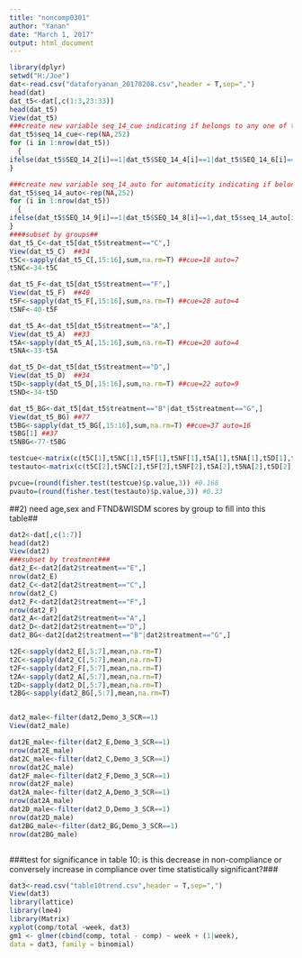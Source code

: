 ---
title: "noncomp0301"
author: "Yanan"
date: "March 1, 2017"
output: html_document
---
```{r,echo=FALSE}
library(dplyr)
setwd("H:/Joe")
dat<-read.csv("dataforyanan_20170208.csv",header = T,sep=",")
head(dat)
dat_t5<-dat[,c(1:3,23:33)]
head(dat_t5)
View(dat_t5)
###create new variable seq_14_cue indicating if belongs to any one of the groups (seq_14_2,seq_14_4,seq_14_6)####
dat_t5$seq_14_cue<-rep(NA,252)
for (i in 1:nrow(dat_t5))
  {
ifelse(dat_t5$SEQ_14_2[i]==1|dat_t5$SEQ_14_4[i]==1|dat_t5$SEQ_14_6[i]==1,dat_t5$seq_14_cue[i]<-1,dat_t5$seq_14_cue[i]<-NA)
}

###create new variable seq_14_auto for automaticity indicating if belongs to any one of the groups (seq_14_9,seq_14_8)####
dat_t5$seq_14_auto<-rep(NA,252)
for (i in 1:nrow(dat_t5))
  {
ifelse(dat_t5$SEQ_14_9[i]==1|dat_t5$SEQ_14_8[i]==1,dat_t5$seq_14_auto[i]<-1,dat_t5$seq_14_auto[i]<-NA)
}
####subset by groups##
dat_t5_C<-dat_t5[dat_t5$treatment=="C",]  
View(dat_t5_C)  ##34
t5C<-sapply(dat_t5_C[,15:16],sum,na.rm=T) ##cue=18 auto=7
t5NC<-34-t5C

dat_t5_F<-dat_t5[dat_t5$treatment=="F",]  
View(dat_t5_F)  ##40
t5F<-sapply(dat_t5_F[,15:16],sum,na.rm=T) ##cue=28 auto=4
t5NF<-40-t5F

dat_t5_A<-dat_t5[dat_t5$treatment=="A",]  
View(dat_t5_A)  ##33
t5A<-sapply(dat_t5_A[,15:16],sum,na.rm=T) ##cue=20 auto=4
t5NA<-33-t5A

dat_t5_D<-dat_t5[dat_t5$treatment=="D",]  
View(dat_t5_D)  ##34
t5D<-sapply(dat_t5_D[,15:16],sum,na.rm=T) ##cue=22 auto=9
t5ND<-34-t5D

dat_t5_BG<-dat_t5[dat_t5$treatment=="B"|dat_t5$treatment=="G",]
View(dat_t5_BG) ##77
t5BG<-sapply(dat_t5_BG[,15:16],sum,na.rm=T) ##cue=37 auto=16
t5BG[1] ##37
t5NBG<-77-t5BG

testcue<-matrix(c(t5C[1],t5NC[1],t5F[1],t5NF[1],t5A[1],t5NA[1],t5D[1],t5ND[1],t5BG[1],t5NBG[1]),ncol=5)
testauto<-matrix(c(t5C[2],t5NC[2],t5F[2],t5NF[2],t5A[2],t5NA[2],t5D[2],t5ND[2],t5BG[2],t5NBG[2]),ncol=5)

pvcue=(round(fisher.test(testcue)$p.value,3)) #0.168
pvauto=(round(fisher.test(testauto)$p.value,3)) #0.33

```
##2) need age,sex and FTND&WISDM scores by group to fill into this table##
```{r, echo=FALSE}
dat2<-dat[,c(1:7)]
head(dat2)
View(dat2)
###subset by treatment###
dat2_E<-dat2[dat2$treatment=="E",]
nrow(dat2_E)
dat2_C<-dat2[dat2$treatment=="C",]
nrow(dat2_C)
dat2_F<-dat2[dat2$treatment=="F",]
nrow(dat2_F)
dat2_A<-dat2[dat2$treatment=="A",]
dat2_D<-dat2[dat2$treatment=="D",]
dat2_BG<-dat2[dat2$treatment=="B"|dat2$treatment=="G",]

t2E<-sapply(dat2_E[,5:7],mean,na.rm=T)
t2C<-sapply(dat2_C[,5:7],mean,na.rm=T)
t2F<-sapply(dat2_F[,5:7],mean,na.rm=T)
t2A<-sapply(dat2_A[,5:7],mean,na.rm=T)
t2D<-sapply(dat2_D[,5:7],mean,na.rm=T)
t2BG<-sapply(dat2_BG[,5:7],mean,na.rm=T)


dat2_male<-filter(dat2,Demo_3_SCR==1)
View(dat2_male)

dat2E_male<-filter(dat2_E,Demo_3_SCR==1)
nrow(dat2E_male)
dat2C_male<-filter(dat2_C,Demo_3_SCR==1)
nrow(dat2C_male)
dat2F_male<-filter(dat2_F,Demo_3_SCR==1)
nrow(dat2F_male)
dat2A_male<-filter(dat2_A,Demo_3_SCR==1)
nrow(dat2A_male)
dat2D_male<-filter(dat2_D,Demo_3_SCR==1)
nrow(dat2D_male)
dat2BG_male<-filter(dat2_BG,Demo_3_SCR==1)
nrow(dat2BG_male)



```

###test for significance in table 10: is this decrease in non-compliance or conversely increase in compliance over time statistically significant?###
```{r,echo=FALSE}
dat3<-read.csv("table10trend.csv",header = T,sep=",")
View(dat3)
library(lattice)
library(lme4)
library(Matrix)
xyplot(comp/total ~week, dat3)
gm1 <- glmer(cbind(comp, total - comp) ~ week + (1|week),
data = dat3, family = binomial)
```


